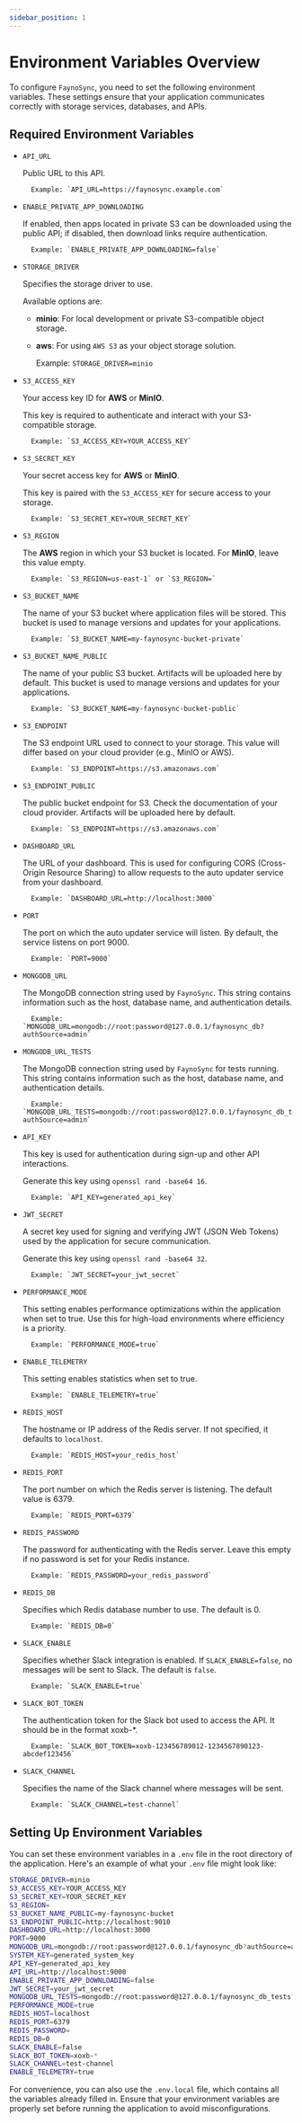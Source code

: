 ```yaml
---
sidebar_position: 1
---
```


# Environment Variables Overview
To configure `FaynoSync`, you need to set the following environment variables. These settings ensure that your application communicates correctly with storage services, databases, and APIs.

## Required Environment Variables

* `API_URL`

    Public URL to this API.

        Example: `API_URL=https://faynosync.example.com`

* `ENABLE_PRIVATE_APP_DOWNLOADING`

    If enabled, then apps located in private S3 can be downloaded using the public API; if disabled, then download links require authentication.

        Example: `ENABLE_PRIVATE_APP_DOWNLOADING=false`

* `STORAGE_DRIVER`

    Specifies the storage driver to use. 

    Available options are:

    - **minio**: For local development or private S3-compatible object storage.

    - **aws**: For using `AWS S3` as your object storage solution.

        Example: `STORAGE_DRIVER=minio`

* `S3_ACCESS_KEY`

    Your access key ID for **AWS** or **MinIO**. 

    This key is required to authenticate and interact with your S3-compatible storage.

        Example: `S3_ACCESS_KEY=YOUR_ACCESS_KEY`

* `S3_SECRET_KEY`

    Your secret access key for **AWS** or **MinIO**. 

    This key is paired with the `S3_ACCESS_KEY` for secure access to your storage.

        Example: `S3_SECRET_KEY=YOUR_SECRET_KEY`

* `S3_REGION`

    The **AWS** region in which your S3 bucket is located. For **MinIO**, leave this value empty.

        Example: `S3_REGION=us-east-1` or `S3_REGION=`

* `S3_BUCKET_NAME`

    The name of your S3 bucket where application files will be stored. This bucket is used to manage versions and updates for your applications.
    
        Example: `S3_BUCKET_NAME=my-faynosync-bucket-private`

* `S3_BUCKET_NAME_PUBLIC`

    The name of your public S3 bucket. Artifacts will be uploaded here by default. This bucket is used to manage versions and updates for your applications.
    
        Example: `S3_BUCKET_NAME=my-faynosync-bucket-public`

* `S3_ENDPOINT`

    The S3 endpoint URL used to connect to your storage. This value will differ based on your cloud provider (e.g., MinIO or AWS).

        Example: `S3_ENDPOINT=https://s3.amazonaws.com`

* `S3_ENDPOINT_PUBLIC`

    The public bucket endpoint for S3. Check the documentation of your cloud provider. Artifacts will be uploaded here by default.

        Example: `S3_ENDPOINT=https://s3.amazonaws.com`

* `DASHBOARD_URL`

    The URL of your dashboard. This is used for configuring CORS (Cross-Origin Resource Sharing) to allow requests to the auto updater service from your dashboard.

        Example: `DASHBOARD_URL=http://localhost:3000`

* `PORT`

    The port on which the auto updater service will listen. By default, the service listens on port 9000.

        Example: `PORT=9000`

* `MONGODB_URL`

    The MongoDB connection string used by `FaynoSync`. This string contains information such as the host, database name, and authentication details.

        Example: `MONGODB_URL=mongodb://root:password@127.0.0.1/faynosync_db?authSource=admin`


* `MONGODB_URL_TESTS`

    The MongoDB connection string used by `FaynoSync` for tests running. This string contains information such as the host, database name, and authentication details.

        Example: `MONGODB_URL_TESTS=mongodb://root:password@127.0.0.1/faynosync_db_tests?authSource=admin`

* `API_KEY`

    This key is used for authentication during sign-up and other API interactions. 

    Generate this key using `openssl rand -base64 16`.

        Example: `API_KEY=generated_api_key`

* `JWT_SECRET`

    A secret key used for signing and verifying JWT (JSON Web Tokens) used by the application for secure communication.

    Generate this key using `openssl rand -base64 32`.

        Example: `JWT_SECRET=your_jwt_secret`

* `PERFORMANCE_MODE`

    This setting enables performance optimizations within the application when set to true. Use this for high-load environments where efficiency is a priority.

        Example: `PERFORMANCE_MODE=true`

* `ENABLE_TELEMETRY`

    This setting enables statistics when set to true.

        Example: `ENABLE_TELEMETRY=true`

* `REDIS_HOST`

    The hostname or IP address of the Redis server. If not specified, it defaults to `localhost`.

        Example: `REDIS_HOST=your_redis_host`

* `REDIS_PORT`

    The port number on which the Redis server is listening. The default value is 6379.

        Example: `REDIS_PORT=6379`

* `REDIS_PASSWORD`
    
    The password for authenticating with the Redis server. Leave this empty if no password is set for your Redis instance.

        Example: `REDIS_PASSWORD=your_redis_password`

* `REDIS_DB`

    Specifies which Redis database number to use. The default is 0.

        Example: `REDIS_DB=0`

* `SLACK_ENABLE`

    Specifies whether Slack integration is enabled. If `SLACK_ENABLE=false`, no messages will be sent to Slack. The default is `false`.

        Example: `SLACK_ENABLE=true`

* `SLACK_BOT_TOKEN`

    The authentication token for the Slack bot used to access the API. It should be in the format xoxb-*.

        Example: `SLACK_BOT_TOKEN=xoxb-123456789012-1234567890123-abcdef123456`

* `SLACK_CHANNEL`

    Specifies the name of the Slack channel where messages will be sent.

        Example: `SLACK_CHANNEL=test-channel`

## Setting Up Environment Variables

You can set these environment variables in a `.env` file in the root directory of the application. Here's an example of what your `.env` file might look like:

```bash
STORAGE_DRIVER=minio
S3_ACCESS_KEY=YOUR_ACCESS_KEY
S3_SECRET_KEY=YOUR_SECRET_KEY
S3_REGION=
S3_BUCKET_NAME_PUBLIC=my-faynosync-bucket
S3_ENDPOINT_PUBLIC=http://localhost:9010
DASHBOARD_URL=http://localhost:3000
PORT=9000
MONGODB_URL=mongodb://root:password@127.0.0.1/faynosync_db?authSource=admin
SYSTEM_KEY=generated_system_key
API_KEY=generated_api_key
API_URL=http://localhost:9000
ENABLE_PRIVATE_APP_DOWNLOADING=false
JWT_SECRET=your_jwt_secret
MONGODB_URL_TESTS=mongodb://root:password@127.0.0.1/faynosync_db_tests?authSource=admin
PERFORMANCE_MODE=true
REDIS_HOST=localhost
REDIS_PORT=6379
REDIS_PASSWORD=
REDIS_DB=0
SLACK_ENABLE=false
SLACK_BOT_TOKEN=xoxb-*
SLACK_CHANNEL=test-channel
ENABLE_TELEMETRY=true
```

For convenience, you can also use the `.env.local` file, which contains all the variables already filled in. Ensure that your environment variables are properly set before running the application to avoid misconfigurations.

